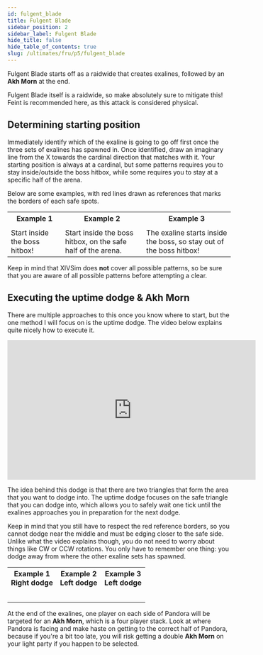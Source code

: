 ```yaml
---
id: fulgent_blade
title: Fulgent Blade
sidebar_position: 2
sidebar_label: Fulgent Blade
hide_title: false
hide_table_of_contents: true
slug: /ultimates/fru/p5/fulgent_blade
---
```


<Raidwide>Fulgent Blade</Raidwide> starts off as a raidwide that creates exalines, followed by an <strong>Akh Morn</strong> at the end.

<KittenAsset path='fru/p5/fulgent_blade_intro.webm' wrapper='div' />

<Raidwide>Fulgent Blade</Raidwide> itself is a raidwide, so make absolutely sure to mitigate this! Feint is recommended here, as this attack is considered physical.

## Determining starting position
Immediately identify which of the exaline is going to go off first once the three sets of exalines has spawned in. Once identified, draw an imaginary line from the X towards the cardinal direction that matches with it. Your starting position is always at a cardinal, but some patterns requires you to stay inside/outside the boss hitbox, while some requires you to stay at a specific half of the arena.

Below are some examples, with red lines drawn as references that marks the borders of each safe spots.


<table>
    <tr>
        <th>Example 1</th>
        <th>Example 2</th>
        <th>Example 3</th>
    </tr>
    <tr>
        <td><KittenAsset path='fru/p5/fulgent_blade_example1.png' /></td>
        <td><KittenAsset path='fru/p5/fulgent_blade_example2.png' /></td>
        <td><KittenAsset path='fru/p5/fulgent_blade_example3.png' /></td>
    </tr>
    <tr>
        <td>Start inside the boss hitbox!</td>
        <td>Start inside the boss hitbox, on the safe half of the arena.</td>
        <td>The exaline starts inside the boss, so stay out of the boss hitbox!</td>
    </tr>
</table>

Keep in mind that XIVSim does **not** cover all possible patterns, so be sure that you are aware of all possible patterns before attempting a clear.

## Executing the uptime dodge & Akh Morn
There are multiple approaches to this once you know where to start, but the one method I will focus on is the uptime dodge. The video below explains quite nicely how to execute it.

<iframe width="560" height="315" src="https://www.youtube.com/embed/MSev5gAO7jU?si=RRj6TioSPt4BTt8M" title="YouTube video player" frameborder="0" allow="accelerometer; autoplay; clipboard-write; encrypted-media; gyroscope; picture-in-picture; web-share" referrerpolicy="strict-origin-when-cross-origin" allowfullscreen></iframe>

The idea behind this dodge is that there are two triangles that form the area that you want to dodge into. The uptime dodge focuses on the safe triangle that you can dodge into, which allows you to safely wait one tick until the exalines approaches you in preparation for the next dodge.

Keep in mind that you still have to respect the red reference borders, so you cannot dodge near the middle and must be edging closer to the safe side. Unlike what the video explains though, you do not need to worry about things like CW or CCW rotations. You only have to remember one thing: you dodge away from where the other exaline sets has spawned.

<table width='100%'>
    <tr>
        <th>Example 1<br />Right dodge</th>
        <th>Example 2<br />Left dodge</th>
        <th>Example 3<br />Left dodge</th>
    </tr>
    <tr>
        <td><KittenAsset path='fru/p5/fulgent_blade_example1.png' /></td>
        <td><KittenAsset path='fru/p5/fulgent_blade_example2.png' /></td>
        <td><KittenAsset path='fru/p5/fulgent_blade_example3.png' /></td>
    </tr>
    <tr>
        <td><KittenAsset path='fru/p5/fulgent_blade_uptime_example1a.png' /></td>
        <td><KittenAsset path='fru/p5/fulgent_blade_uptime_example2a.png' /></td>
        <td><KittenAsset path='fru/p5/fulgent_blade_uptime_example3a.png' /></td>
    </tr>
    <tr>
        <td><KittenAsset path='fru/p5/fulgent_blade_uptime_example1b.png' /></td>
        <td><KittenAsset path='fru/p5/fulgent_blade_uptime_example2b.png' /></td>
        <td><KittenAsset path='fru/p5/fulgent_blade_uptime_example3b.png' /></td>
    </tr>
    <tr>
        <td><KittenAsset path='fru/p5/fulgent_blade_uptime_example1c.png' /></td>
        <td><KittenAsset path='fru/p5/fulgent_blade_uptime_example2c.png' /></td>
        <td><KittenAsset path='fru/p5/fulgent_blade_uptime_example3c.png' /></td>
    </tr>
    <tr>
        <td><KittenAsset path='fru/p5/fulgent_blade_uptime_example1.webm' /></td>
        <td><KittenAsset path='fru/p5/fulgent_blade_uptime_example2.webm' /></td>
        <td><KittenAsset path='fru/p5/fulgent_blade_uptime_example3.webm' /></td>
    </tr>
</table>

At the end of the exalines, one player on each side of Pandora will be targeted for an <strong>Akh Morn</strong>, which is a four player stack. Look at where Pandora is facing and make haste on getting to the correct half of Pandora, because if you're a bit too late, you will risk getting a double <strong>Akh Morn</strong> on your light party if you happen to be selected.


